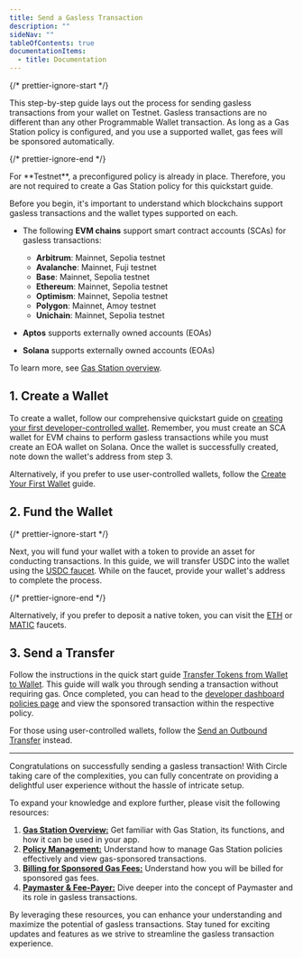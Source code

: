 ```yaml
---
title: Send a Gasless Transaction
description: ""
sideNav: ""
tableOfContents: true
documentationItems:
  - title: Documentation
---
```


{/* prettier-ignore-start */}

This step-by-step guide lays out the process for sending gasless transactions
from your wallet on <Tooltip tip="A blockchain Testnet is a separate and independent network designed for testing and development purposes. It allows blockchain developers and users to experiment, validate, and refine their applications, smart contracts, and functionalities without using real or valuable assets on the main blockchain network.">Testnet</Tooltip>. Gasless transactions are no
different than any other Programmable Wallet transaction. As long as a
<Tooltip tip="A Gas Station Policy refers to the configuration set on a blockchain network to utilize Circle's managed Paymaster, known as Gas Station. It allows you to define what transactions you are willing to sponsor on behalf of your users. When a transaction meets the specified configuration, Circle's Paymaster covers the associated gas fees. Note a policy is required to enable the Gas Station functionality on the Mainnet.">Gas Station policy</Tooltip> is configured, and you use a supported
wallet, <Tooltip tip="Gas fees represent the cost of executing transactions on the blockchain network. These fees vary based on factors such as network congestion and transaction complexity.">gas fees</Tooltip> will be sponsored automatically.

{/* prettier-ignore-end */}

<Note>
  For **Testnet**, a preconfigured policy is already in place. Therefore, you
  are not required to create a Gas Station policy for this quickstart guide.
</Note>

Before you begin, it's important to understand which blockchains support gasless
transactions and the wallet types supported on each.

- The following **EVM chains** support smart contract accounts (SCAs) for
  gasless transactions:

  - **Arbitrum**: Mainnet, Sepolia testnet
  - **Avalanche**: Mainnet, Fuji testnet
  - **Base**: Mainnet, Sepolia testnet
  - **Ethereum**: Mainnet, Sepolia testnet
  - **Optimism**: Mainnet, Sepolia testnet
  - **Polygon**: Mainnet, Amoy testnet
  - **Unichain**: Mainnet, Sepolia testnet

- **Aptos** supports externally owned accounts (EOAs)
- **Solana** supports externally owned accounts (EOAs)

To learn more, see [Gas Station overview](/wallets/gas-station).

## 1. Create a Wallet

To create a wallet, follow our comprehensive quickstart guide on
[creating your first developer-controlled wallet](/wallets/dev-controlled/create-your-first-wallet).
Remember, you must create an SCA wallet for EVM chains to perform gasless
transactions while you must create an EOA wallet on Solana. Once the wallet is
successfully created, note down the wallet's address from step 3.

Alternatively, if you prefer to use user-controlled wallets, follow the
[Create Your First Wallet](/wallets/user-controlled/react-native-sdk-ui-customization-api)
guide.

## 2. Fund the Wallet

{/* prettier-ignore-start */}

Next, you will fund your wallet with a token to provide an asset for conducting
transactions. In this guide, we will transfer USDC into the wallet using the
[USDC faucet](https://faucet.circle.com/). While on the
<Tooltip tip="A blockchain faucet is a website or online platform that provides small amounts of cryptocurrency for free or in exchange for simple tasks. These faucets are primarily used on testnets, which simulate the live environment without real tokens or money. Blockchain faucets are used to test and develop applications, ensuring a safe and controlled environment for experimentation without the need for actual funds.">faucet</Tooltip>, provide your wallet's address to complete the
process.

{/* prettier-ignore-end */}

Alternatively, if you prefer to deposit a native token, you can visit the
[ETH](https://www.alchemy.com/faucets/ethereum-sepolia) or
[MATIC](https://faucet.polygon.technology/) faucets.

## 3. Send a Transfer

Follow the instructions in the quick start guide
[Transfer Tokens from Wallet to Wallet](/wallets/dev-controlled/transfer-tokens-across-wallets).
This guide will walk you through sending a transaction without requiring gas.
Once completed, you can head to the
[developer dashboard policies page](https://console.circle.com/gas-station/policies)
and view the sponsored transaction within the respective policy.

For those using user-controlled wallets, follow the
[Send an Outbound Transfer](/wallets/user-controlled/send-outbound-transfer)
instead.

---

Congratulations on successfully sending a gasless transaction! With Circle
taking care of the complexities, you can fully concentrate on providing a
delightful user experience without the hassle of intricate setup.

To expand your knowledge and explore further, please visit the following
resources:

1. [**Gas Station Overview:**](/wallets/gas-station) Get familiar with Gas
   Station, its functions, and how it can be used in your app.
2. [**Policy Management:**](/wallets/gas-station/policy-management) Understand
   how to manage Gas Station policies effectively and view gas-sponsored
   transactions.
3. [**Billing for Sponsored Gas Fees:**](/wallets/gas-station/billing)
   Understand how you will be billed for sponsored gas fees.
4. [**Paymaster & Fee-Payer:**](/wallets/gas-station/contract-addresses) Dive
   deeper into the concept of Paymaster and its role in gasless transactions.

By leveraging these resources, you can enhance your understanding and maximize
the potential of gasless transactions. Stay tuned for exciting updates and
features as we strive to streamline the gasless transaction experience.
